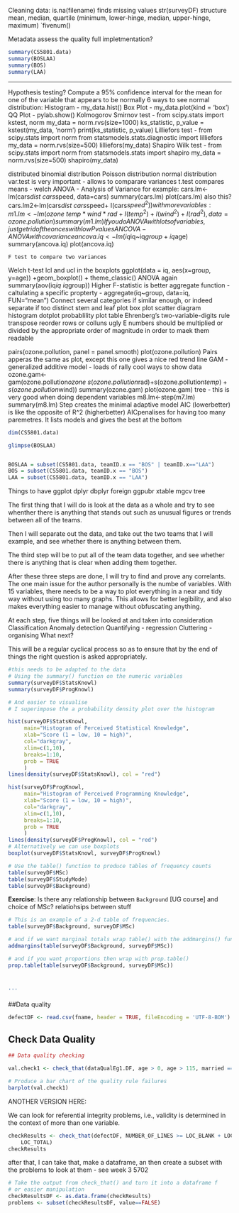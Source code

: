 Cleaning data:
is.na(filename)
finds missing values
str(surveyDF)
structure
mean, median, quartile
(minimum, lower-hinge, median, upper-hinge, maximum) `fivenum()

Metadata
assess the quality
full impletmentation?


```r

summary(CS5801.data)
summary(BOSLAA)
summary(BOS)
summary(LAA)

```


----


Hypothesis testing?
Compute a 95% confidence interval for the mean for one of the variable that appears to be normally
6 ways to see  normal distribution:
Histogram - my_data.hist()
Box Plot - my_data.plot(kind = 'box')
QQ Plot - pylab.show()
Kolmogorov Smirnov test - from scipy.stats import kstest, norm
my_data = norm.rvs(size=1000)
ks_statistic, p_value = kstest(my_data, 'norm')
print(ks_statistic, p_value)
Lilliefors test - from scipy.stats import norm
from statsmodels.stats.diagnostic import lilliefors
my_data = norm.rvs(size=500)
lilliefors(my_data)
Shapiro Wilk test - from scipy.stats import norm
from statsmodels.stats import shapiro
my_data = norm.rvs(size=500)
shapiro(my_data)

distributed 
binomial distribution
Poisson distribution
normal distribution
var.test is very important - allows to comparare variances
t.test compares means - welch
ANOVA - Analysis of Variance 
for example: 
cars.lm<-lm(cars$dist~cars$speed, data=cars)
summary(cars.lm)
plot(cars.lm)
also this?cars.lm2<-lm(cars$dist~cars$speed+ I(cars$speed^2))
with more variables:
m1.lm<-lm(ozone~temp*wind*rad+I(temp^2)+ I(wind^2)+ I(rad^2), data=ozone.pollution )
summary(m1.lm)
If you do ANOVA with lots of variables, just get rid of the onces with low P values
ANCOVA - ANOVA with covariance
ancova.iq<-lm(iq$iq~iq$group+iq$age)
summary(ancova.iq)
plot(ancova.iq)

	F test to compare two variances
 Welch t-test
 lcl and ucl in the boxplots
 ggplot(data = iq, aes(x=group, y=age)) +geom_boxplot() + theme_classic()
 ANOVA again summary(aov(iq$iq~iq$group))
 Higher F-statistic is better
 aggregate function - caltulating a specific propterty 
 - aggregate(iq~group, data=iq, FUN="mean")
 Connect several categories if similar enough, or indeed separate if too distinct
 stem and leaf plot
box plot
scatter diagram
histogram
dotplot
probablility plot
table
Ehrenberg's two-variable-digits rule
 transpose
reorder rows or colluns
ugly E numbers should be multiplied or divided by the appropriate order of magnitude in order to maek them readable

pairs(ozone.pollution, panel = panel.smooth)
plot(ozone.pollution)
Pairs apperas the same as plot, except this one gives a nice red trend line
GAM - generalized additive model - loads of rally cool ways to show data
ozone.gam<-gam(ozone.pollution$ozone~s(ozone.pollution$rad)+s(ozone.pollution$temp)+s(ozone.pollution$wind))
summary(ozone.gam)
plot(ozone.gam)
tree - this is very good when doing dependent variables
m8.lm<-step(m7.lm)
summary(m8.lm)
Step creates the minimal adaptive model
AIC (lowerbetter) is like the opposite of R^2 (higherbetter)
AICpenalises for having too many paremetres. It lists models and gives the best at the bottom

```r

dim(CS5801.data)

glimpse(BOSLAA)


BOSLAA = subset(CS5801.data, teamID.x == "BOS" | teamID.x=="LAA")
BOS = subset(CS5801.data, teamID.x == "BOS")
LAA = subset(CS5801.data, teamID.x == "LAA")


```

Things to have
ggplot
dplyr
dbplyr
foreign
ggpubr
xtable
mgcv
tree


The first thing that I will do is look at the data as a whole and try to see whenther there is anything that stands out such as unusual figures or trends between all of the teams.

Then I will separate out the data, and take out the two teams that I will example, and see whether there is anything between them.

The third step will be to put all of the team data together, and see whether there is anything that is clear when adding them together.

After these three steps are done, I will try to find and prove any correlants.
The one main issue for the author personally is the numbe of variables. With 15 variables, there needs to be a way to plot everything in a near and tidy way without using too many graphs.
This allows for better legibility, and also makes everything easier to manage without obfuscating anything.

At each step, five things will be looked at and taken into consideration
Classification
Anomaly detection
Quantifying - regression
Cluttering - organising
What next?

This will be a regular cyclical process so as to ensure that by the end of things the right   question is asked appropriately.


```r
#this needs to be adapted to the data
# Using the summary() function on the numeric variables
summary(surveyDF$StatsKnowl)
summary(surveyDF$ProgKnowl)

# And easier to visualise
# I superimpose the a probability density plot over the histogram

hist(surveyDF$StatsKnowl, 
     main="Histogram of Perceived Statistical Knowledge", 
     xlab="Score (1 = low, 10 = high)", 
     col="darkgray",
     xlim=c(1,10),
     breaks=1:10,
     prob = TRUE
     )
lines(density(surveyDF$StatsKnowl), col = "red")  

hist(surveyDF$ProgKnowl, 
     main="Histogram of Perceived Programming Knowledge", 
     xlab="Score (1 = low, 10 = high)", 
     col="darkgray",
     xlim=c(1,10),
     breaks=1:10,
     prob = TRUE
     )
lines(density(surveyDF$ProgKnowl), col = "red")  
# Alternatively we can use boxplots
boxplot(surveyDF$StatsKnowl, surveyDF$ProgKnowl)

# Use the table() function to produce tables of frequency counts
table(surveyDF$MSc)
table(surveyDF$StudyMode)
table(surveyDF$Background)

```

**Exercise**: Is there any relationship between `Background` [UG course] and choice of MSc?
relatiohsips between stuff

```r
# This is an example of a 2-d table of frequencies.
table(surveyDF$Background, surveyDF$MSc)

# and if we want marginal totals wrap table() with the addmargins() function
addmargins(table(surveyDF$Background, surveyDF$MSc)) 

# and if you want proportions then wrap with prop.table()
prop.table(table(surveyDF$Background, surveyDF$MSc))



'''

```

##Data quality

```r
defectDF <- read.csv(fname, header = TRUE, fileEncoding = 'UTF-8-BOM')
```
    

## Check Data Quality

```r
## Data quality checking

val.check1 <- check_that(dataQualEg1.DF, age > 0, age > 115, married == "Y" | married == "N")

# Produce a bar chart of the quality rule failures
barplot(val.check1)
```
ANOTHER VERSION HERE:   

We can look for referential integrity problems, i.e., validity is determined in the context of more than one variable.

```r
checkResults <- check_that(defectDF, NUMBER_OF_LINES >= LOC_BLANK + LOC_COMMENTS + 
    LOC_TOTAL)
checkResults

```
after that, I can take that, make a dataframe, an then create a subset with the problems to look at them - see week 3 5702
```r
# Take the output from check_that() and turn it into a dataframe f
# or easier manipulation
checkResultsDF <- as.data.frame(checkResults)
problems <- subset(checkResultsDF, value==FALSE)
```
